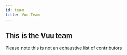 ---
id: team
title: Vuu Team
---


<SvgDottySeparator />

## This is the Vuu team

Please note this is not an exhaustive list of contributors

<div className="vuuContributors">
  <VuuContributor
    name="Chris Stevenson"
    company="UBS"
    initial="CS"
    role="Lead Contributor"
  />
  <VuuContributor
    name="Steve Heron"
    company="UBS"
    initial="SH"
    role="Lead Contributor"
  />
  <VuuContributor
    name="Emily (Kei-Kei) Cheung"
    company="UBS"
    initial="EC"
    role="Contributor"
  />
  <VuuContributor
    name="Justyna Klos"
    company="So In Your Face LTD"
    initial="JK"
    role="Designer"
  />
  <VuuContributor
    name="Allan Jakobsen"
    company="UBS"
    initial="AJ"
    role="Product Owner"
  />
  <VuuContributor
    name="Michael Banham"
    company="UBS"
    initial="MB"
    role="Contributor"
  />
  <VuuContributor
    name="Marina Bambang"
    company="UBS"
    initial="MB"
    role="Product Owner"
  />
  <VuuContributor
    name="Colin Eberhardt"
    company="Scott Logic"
    initial="CE"
    role="Contributor"
  />
  <VuuContributor
    name="Dimitar Dimitrov"
    company="UBS"
    initial="DD"
    role="Contributor"
  />
  <VuuContributor
    name="Gareth Ncube"
    company="UBS"
    initial="GN"
    role="Contributor"
  />
  <VuuContributor
    name="Pranav Bheemsetty"
    company="UBS"
    initial="PB"
    role="Contributor"
  />
  <VuuContributor
    name="Harry Hartley"
    company="Scott Logic"
    initial="HH"
    role="Contributor"
  />
  <VuuContributor
    name="Na-Lee Ha"
    company="UBS"
    initial="NH"
    role="Contributor"
  />
  <VuuContributor
    name="Tomasz Rumak"
    company="UBS"
    initial="TR"
    role="Contributor"
  />
  <VuuContributor
    name="Vasco Ferraro"
    company="Scott Logic"
    initial="VF"
    role="Contributor"
  />
  <VuuContributor
    name="Cara Fisher"
    company="Scott Logic"
    initial="CF"
    role="Contributor"
  />
  <VuuContributor
    name="Peter Ling"
    company="Scott Logic"
    initial="PL"
    role="Contributor"
  />
</div>
<SvgDottySeparator />
